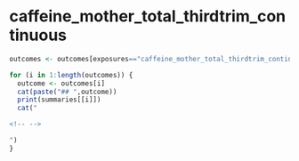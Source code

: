 
# caffeine_mother_total_thirdtrim_continuous
```r
outcomes <- outcomes[exposures=="caffeine_mother_total_thirdtrim_continuous"]

for (i in 1:length(outcomes)) {
  outcome <- outcomes[i]
  cat(paste("## ",outcome))
  print(summaries[[i]])
  cat("

<!-- -->

")
}

```

